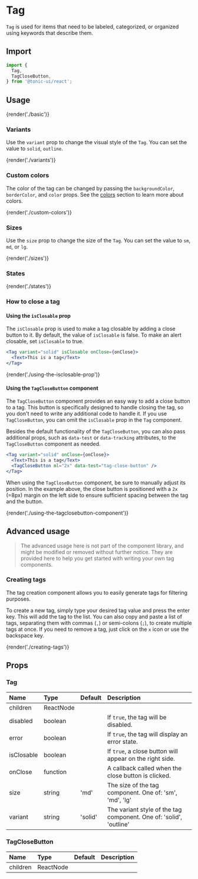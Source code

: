 # Tag

`Tag` is used for items that need to be labeled, categorized, or organized using keywords that describe them.

## Import

```js
import {
  Tag,
  TagCloseButton,
} from '@tonic-ui/react';
```

## Usage

{render('./basic')}

### Variants

Use the `variant` prop to change the visual style of the `Tag`. You can set the value to `solid`, `outline`.

{render('./variants')}

### Custom colors

The color of the tag can be changed by passing the `backgroundColor`, `borderColor`, and `color` props. See the [colors](../theme/colors) section to learn more about colors.

{render('./custom-colors')}

### Sizes

Use the `size` prop to change the size of the `Tag`. You can set the value to `sm`, `md`, or `lg`.

{render('./sizes')}

### States

{render('./states')}

### How to close a tag

#### Using the `isClosable` prop

The `isClosable` prop is used to make a tag closable by adding a close button to it. By default, the value of `isClosable` is false. To make an alert closable, set `isClosable` to true.

```jsx disabled
<Tag variant="solid" isClosable onClose={onClose}>
  <Text>This is a tag</Text>
</Tag>
```

{render('./using-the-isclosable-prop')}

#### Using the `TagCloseButton` component

The `TagCloseButton` component provides an easy way to add a close button to a tag. This button is specifically designed to handle closing the tag, so you don't need to write any additional code to handle it. If you use `TagCloseButton`, you can omit the `isClosable` prop in the `Tag` component.

Besides the default functionality of the `TagCloseButton`, you can also pass additional props, such as `data-test` or `data-tracking` attributes, to the `TagCloseButton` component as needed.

```jsx disabled
<Tag variant="solid" onClose={onClose}>
  <Text>This is a tag</Text>
  <TagCloseButton ml="2x" data-test="tag-close-button" />
</Tag>
```

When using the `TagCloseButton` component, be sure to manually adjust its position. In the example above, the close button is positioned with a `2x` (=8px) margin on the left side to ensure sufficient spacing between the tag and the button.

{render('./using-the-tagclosebutton-component')}

## Advanced usage

> The advanced usage here is not part of the component library, and might be modified or removed without further notice. They are provided here to help you get started with writing your own tag components.

### Creating tags

The tag creation component allows you to easily generate tags for filtering purposes.

To create a new tag, simply type your desired tag value and press the enter key. This will add the tag to the list. You can also copy and paste a list of tags, separating them with commas (`,`) or semi-colons (`;`), to create multiple tags at once. If you need to remove a tag, just click on the `x` icon or use the backspace key.

{render('./creating-tags')}

## Props

### Tag

| Name | Type | Default | Description |
| :--- | :--- | :------ | :---------- |
| children | ReactNode | | |
| disabled | boolean | | If `true`, the tag will be disabled. |
| error | boolean | | If `true`, the tag will display an error state. |
| isClosable | boolean | | If `true`, a close button will appear on the right side. |
| onClose | function | | A callback called when the close button is clicked. |
| size | string | 'md' | The size of the tag component. One of: 'sm', 'md', 'lg' |
| variant | string | 'solid' | The variant style of the tag component. One of: 'solid', 'outline' |

### TagCloseButton

| Name | Type | Default | Description |
| :--- | :--- | :------ | :---------- |
| children | ReactNode | | |
